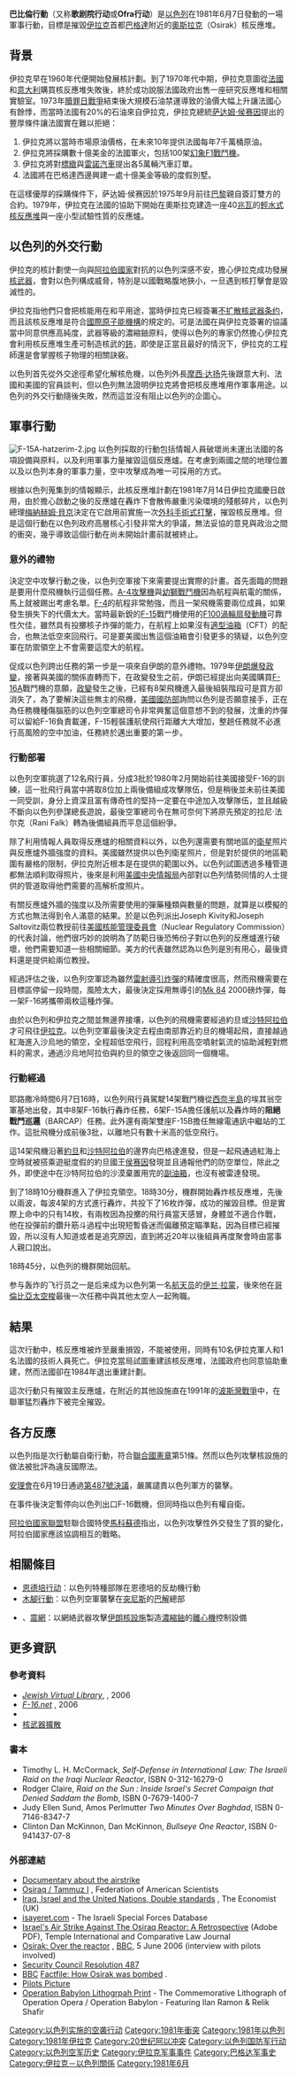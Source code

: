 {{noteTA
|G1=地名
|1=zh-cn:侯赛因;zh-tw:胡笙;zh-hk:侯賽因;
|2=zh-cn:航天员;zh-tw:太空人;zh-hk:太空人;
}}
{{Infobox Military Conflict
|conflict=巴比倫行動
|partof=[[阿以冲突|阿以冲突]]
|image=[[File:OsirakLocation.gif|300px]]
|caption=攻擊行動的地圖
|date=1981年6月7日
|place=[[伊拉克|伊拉克]][[奧斯拉克|奧斯拉克核反應堆]], <br/>{{coord|33|12|30|N|44|31|30|E}}
|casus=
|territory=
|result=核反應堆被摧毀
|combatant1={{ISR}}
|combatant2={{flagicon|Iraq|1963}}  [[伊拉克|伊拉克]][[薩達姆政權|薩達姆政權]]
|commander1=
|commander2=
|strength1=8架 [[F-16|F-16A戰鬥機]]<br>6架 [[F-15|F-15A戰鬥機]]  
|strength2=數量不明的防空雷達和[[防空部隊|防空部隊]]
|casualties1=無
|casualties2=10名伊拉克軍人和1名法國技術人員死亡
|notes=
}}
'''巴比倫行動'''（又称'''歌剧院行动'''或'''Ofra行动'''）是[[以色列|以色列]]在1981年6月7日發動的一場軍事行動，目標是摧毀[[伊拉克|伊拉克]]首都[[巴格達|巴格達]]附近的[[奧斯拉克|奧斯拉克]]（Osirak）核反應堆。

==背景==
伊拉克早在1960年代便開始發展核計劃。到了1970年代中期，伊拉克意圖從[[法國|法國]]和[[意大利|意大利]]購買核反應堆失敗後，終於成功說服法國政府出售一座研究反應堆和相關實驗室。1973年[[贖罪日戰爭|贖罪日戰爭]]結束後大規模石油禁運導致的油價大幅上升讓法國心有餘悸，而當時法國有20%的石油來自伊拉克，伊拉克總統[[萨达姆·侯赛因|萨达姆·侯赛因]]提出的豐厚條件讓法國實在難以拒絕：

#伊拉克將以當時市場原油價格，在未來10年提供法國每年7千萬桶原油。
#伊拉克將採購數十億美金的法國軍火，包括100架[[幻象F1戰鬥機|幻象F1戰鬥機]]。
#伊拉克將對[[標緻汽車|標緻]]與[[雷諾汽車|雷諾汽車]]提出各5萬輛汽車訂單。
#法國將在巴格達西邊興建一處十億美金等級的度假別墅。

在這樣優厚的採購條件下，萨达姆·侯赛因於1975年9月前往[[巴黎|巴黎]]親自簽訂雙方的合約。1979年，伊拉克在法國的協助下開始在奧斯拉克建造一座40[[兆瓦|兆瓦]]的[[輕水反應爐|輕水式核反應堆]]與一座小型試驗性質的反應爐。

==以色列的外交行動==
伊拉克的核計劃使一向與[[阿拉伯國家|阿拉伯國家]]對抗的以色列深感不安，擔心伊拉克成功發展[[核武器|核武器]]，會對以色列構成威脅，特別是以國戰略腹地狹小，一旦遇到核打擊會是毀滅性的。

伊拉克指他們只會把核能用在和平用途，當時伊拉克已經簽署[[不扩散核武器条约|不扩散核武器条约]]，而且該核反應堆是符合[[國際原子能機構|國際原子能機構]]的規定的。可是法國在與伊拉克簽署的協議當中同意供應高純度，武器等級的濃縮鈾原料，使得以色列的專家仍然擔心伊拉克會利用核反應堆生產可制造核武的[[鈈|鈽]]，即使是正當且最好的情況下，伊拉克的工程師還是會掌握核子物理的相關訣竅。

以色列首先從外交途徑希望化解核危機，以色列外長[[摩西·达扬|摩西·达扬]]先後跟意大利、法國和美國的官員談判，但以色列無法證明伊拉克將會把核反應堆用作軍事用途。以色列的外交行動隨後失敗，然而這並沒有阻止以色列的企圖心。

==軍事行動==
[[File:F-15A-hatzerim-2.jpg|thumb]]
以色列採取的行動包括情報人員破壞尚未運出法國的各項設備與原料，以及利用軍事力量摧毀這個反應爐。在考慮到兩國之間的地理位置以及以色列本身的軍事力量，空中攻擊成為唯一可採用的方式。

根據以色列蒐集到的情報顯示，此核反應堆計劃在1981年7月14日伊拉克國慶日啟用，由於擔心啟動之後的反應爐在轟炸下會散佈嚴重污染環境的殘骸碎片，以色列總理[[梅納赫姆·貝京|梅納赫姆·貝京]]決定在它啟用前實施一次[[外科手術式打擊|外科手術式打擊]]，摧毀核反應堆。但是這個行動在以色列政府高層核心引發非常大的爭議，無法妥協的意見與政治之間的衝突，幾乎導致這個行動在尚未開始計畫前就被終止。

===意外的禮物===
決定空中攻擊行動之後，以色列空軍接下來需要提出實際的計畫。首先面臨的問題是要用什麼飛機執行這個任務。[[A-4攻擊機|A-4攻擊機]]與[[幼獅戰鬥機|幼獅戰鬥機]]因為航程與航電的關係，馬上就被踢出考慮名單。[[F-4|F-4]]的航程非常勉強，而且一架飛機需要兩位成員，如果發生損失下的代價太大。當時最新銳的[[F-15|F-15]]戰鬥機使用的[[F100渦輪扇發動機|F100渦輪扇發動機]]可靠性欠佳，雖然具有投擲核子炸彈的能力，在航程上如果沒有[[適型油箱|適型油箱]]（CFT）的配合，也無法低空來回飛行。可是要美國出售這個油箱會引發更多的猜疑，以色列空軍在防禦領空上不會需要這麼大的航程。

促成以色列跨出任務的第一步是一項來自伊朗的意外禮物。1979年[[伊朗伊斯蘭革命|伊朗爆發政變]]，接著與美國的關係直轉而下，在政變發生之前，伊朗已經提出向美國購買[[F-16|F-16]]A戰鬥機的意願，[[政變|政變]]發生之後，已經有8架飛機進入最後組裝階段可是買方卻消失了，為了要解決這些無主的飛機，[[美國國防部|美國國防部]]詢問以色列是否願意接手，正在為任務機種傷腦筋的以色列空軍總司令非常興奮這個意想不到的發展，沈重的炸彈可以留給F-16負責載運，F-15輕裝護航使飛行距離大大增加，整趟任務就不必進行高風險的空中加油，任務終於邁出重要的第一步。

===行動部署===
以色列空軍挑選了12名飛行員，分成3批於1980年2月開始前往美國接受F-16的訓練，這一批飛行員當中將取8位加上兩後備組成攻擊隊伍，但是稍後並未前往美國一同受訓，身分上資深且富有傳奇性的{{link-en|伊夫塔赫·斯派克特|Iftach Spector}}堅持一定要在中途加入攻擊隊伍，並且越級不斷向以色列參謀總長遊說，最後空軍總司令在無可奈何下將原先預定的拉尼·法尔克（Rani Falk）轉為後備組員而平息這個紛爭。

除了利用情報人員取得反應爐的相關資料以外，以色列還需要有關地區的[[衛星|衛星]]照片與反應爐外牆強度的資料。美國雖然提供以色列衛星照片，但是對於提供的地區範圍有嚴格的限制，伊拉克附近根本是在提供的範圍以外。以色列試圖透過多種管道都無法順利取得照片，後來是利用[[美國中央情報局|美國中央情報局]]內部對以色列情勢同情的人士提供的管道取得他們需要的高解析度照片。

有關反應爐外牆的強度以及所需要使用的彈藥種類與數量的問題，就算是以模擬的方式也無法得到令人滿意的結果。於是以色列派出Joseph Kivity和Joseph Saltovitz兩位教授前往[[美國核能管理委員會|美國核能管理委員會]]（Nuclear Regulatory Commission）的代表討論，他們很巧妙的說明為了防範日後恐怖份子對以色列的反應爐進行破壞，他們需要知道一些相關細節。美方的代表雖然認為以色列是別有用心，最後資料還是提供給兩位教授。 

經過評估之後，以色列空軍認為雖然[[雷射導引炸彈|雷射導引炸彈]]的精確度很高，然而飛機需要在目標區停留一段時間，風險太大，最後決定採用無導引的[[Mk_80系列炸彈|Mk 84]] 2000磅炸彈，每一架F-16將攜帶兩枚這種炸彈。

由於以色列和伊拉克之間並無邊界接壤，以色列的飛機需要經過約旦或[[沙特阿拉伯|沙特阿拉伯]]才可飛往[[伊拉克|伊拉克]]。以色列空軍最後決定去程由南部靠近約旦的機場起飛，直接越過紅海進入沙烏地的領空，全程超低空飛行，回程利用高空噴射氣流的協助減輕對燃料的需求，通過沙烏地阿拉伯與約旦的領空之後返回同一個機場。

===行動經過===
耶路撒冷時間6月7日16時，以色列飛行員駕駛14架戰鬥機從[[西奈半島|西奈半島]]的埃其翁空軍基地出發，其中8架F-16執行轟炸任務，6架F-15A擔任護航以及轟炸時的'''阻絕戰鬥巡邏'''（BARCAP）任務。此外還有兩架雙座F-15B擔任無線電通訊中繼站的工作。這批飛機分成前後3批，以離地只有數十米高的低空飛行。

這14架飛機沿著[[約旦|約旦]]和[[沙特阿拉伯|沙特阿拉伯]]的邊界向巴格達進發，但是一起飛通過紅海上空時就被搭乘遊艇度假的約旦國王[[侯賽因·本·塔拉勒|侯赛因]]發現並且通報他們的防空單位，除此之外，即使途中在沙特阿拉伯的沙漠棄置用完的[[副油箱|副油箱]]，也沒有被雷達發現。

到了18時10分機群進入了伊拉克領空。18時30分，機群開始轟炸核反應堆，先後以兩波，每波4架的方式進行轟炸，共投下了16枚炸彈，成功的摧毀目標。但是實際上命中的只有14枚，有兩枚因為投擲的飛行員{{link-en|伊夫塔赫·斯派克特|Iftach Spector}}當天感冒，身體並不適合作戰，他在投彈前的鑽升筋斗過程中出現短暫昏迷而偏離預定瞄準點，因為目標已經摧毀，所以沒有人知道或者是追究原因，直到將近20年以後組員再度聚會時由當事人親口說出。

18時45分，以色列的機群開始回航。

参与轰炸的飞行员之一是后来成为以色列第一名[[航天员|航天员]]的[[伊兰·拉蒙|伊兰·拉蒙]]，後來他在[[哥倫比亞太空梭|哥倫比亞太空梭]]最後一次任務中與其他太空人一起殉職。

==結果==
這次行動中，核反應堆被炸至嚴重損毀，不能被使用，同時有10名伊拉克軍人和1名法國的技術人員死亡。伊拉克當局試圖重建該核反應堆，法國政府也同意協助重建，然而法國卻在1984年退出重建計劃。

這次行動只有摧毀主反應爐，在附近的其他設施直在1991年的[[波斯灣戰爭|波斯灣戰爭]]中，在聯軍猛烈轟炸下被完全摧毀。

==各方反應==
以色列指是次行動屬自衛行動，符合[[聯合國憲章|聯合國憲章]]第51條。然而以色列攻擊核設施的做法被批評為違反國際法。

{{UnitedNation}}[[聯合國安全理事會|安理會]]在6月19日通過[[联合国安理会487号决议|第487號決議]]，嚴厲譴責以色列軍方的襲擊。

{{USA}}在事件後決定暫停向以色列出口F-16戰機，但同時指以色列有權自衛。

[[阿拉伯國家聯盟|阿拉伯國家聯盟]]駐聯合國特使[[馬科蘇德|馬科蘇德]]指出，以色列攻擊性外交發生了質的變化，阿拉伯國家應該協調相互的戰略。

==相關條目==
* [[恩德培行动|恩德培行动]]：以色列特種部隊在恩德培的反劫機行動
* [[木腳行動|木腳行動]]：以色列空軍襲擊在[[突尼斯|突尼斯]]的[[巴勒斯坦解放組織|巴解]]總部
* {{le|奧林匹克網路攻擊行動|Operation Olympic Games}}、[[震網|震網]]：以網絡武器攻擊[[伊朗核問題|伊朗核設施]]製造[[濃縮鈾|濃縮鈾]]的[[氣體離心法|離心機]]控制設備

==更多資訊==

===參考資料===
*[http://www.jewishvirtuallibrary.org/jsource/History/osirak1.html ''Jewish Virtual Library'',] {{Wayback|url=http://www.jewishvirtuallibrary.org/jsource/History/osirak1.html |date=20060720165657 }}, 2006
*[http://www.f-16.net/varia_article12.html ''F-16.net''] {{Wayback|url=http://www.f-16.net/varia_article12.html |date=20210317094120 }}, 2006
*{{cite journal | author=Kate Cooch| title=Intelligence | journal=Military Heritage | volume=7 | issue=5 | year=April 2006 | pages=14-17, 66}}
*[[核武器擴散|核武器擴散]]
===書本===
* Timothy L. H. McCormack, ''Self-Defense in International Law: The Israeli Raid on the Iraqi Nuclear Reactor'', ISBN 0-312-16279-0
* Rodger Claire, ''Raid on the Sun : Inside Israel's Secret Campaign that Denied Saddam the Bomb'', ISBN 0-7679-1400-7
* Judy Ellen Sund, Amos Perlmutter ''Two Minutes Over Baghdad'', ISBN 0-7146-8347-7
* Clinton Dan McKinnon, Dan McKinnon, ''Bullseye One Reactor'', ISBN 0-941437-07-8

===外部連結===
*[http://www.youtube.com/watch?v=svzzrvN92Pg&mode=related&search= Documentary about the airstrike] {{Wayback|url=http://www.youtube.com/watch?v=svzzrvN92Pg&mode=related&search= |date=20210317093436 }}
*[http://www.fas.org/nuke/guide/iraq/facility/osiraq.htm Osiraq / Tammuz I] {{Wayback|url=http://www.fas.org/nuke/guide/iraq/facility/osiraq.htm |date=20190412192212 }}, Federation of American Scientists
*[http://www.economist.com/world/na/displayStory.cfm?story_id=1378577 Iraq, Israel and the United Nations, Double standards] {{Wayback|url=http://www.economist.com/world/na/displayStory.cfm?story_id=1378577 |date=20080518062223 }}, The Economist (UK)
*[http://www.isayeret.com isayeret.com] - The Israeli Special Forces Database
*[https://web.archive.org/web/20060214200101/http://anthonydamato.law.northwestern.edu/Adobefiles/A961-Isr.pdf Israel's Air Strike Against The Osiraq Reactor: A Retrospective] (Adobe PDF), Temple International and Comparative Law Journal
*[http://news.bbc.co.uk/1/hi/world/middle_east/4774733.stm Osirak: Over the reactor] {{Wayback|url=http://news.bbc.co.uk/1/hi/world/middle_east/4774733.stm |date=20090220102550 }}, [[BBC|BBC]], 5 June 2006 (interview with pilots involved)
*[https://web.archive.org/web/20110621231947/http://domino.un.org/UNISPAL.NSF/0/6c57312cc8bd93ca852560df00653995?OpenDocument Security Council Resolution 487]
* [[BBC|BBC]] [http://news.bbc.co.uk/1/hi/world/middle_east/5020778.stm Factfile: How Osirak was bombed] {{Wayback|url=http://news.bbc.co.uk/1/hi/world/middle_east/5020778.stm |date=20090119073919 }}.
*[https://web.archive.org/web/20070913192000/http://public.fotki.com/JewishMemorial/5_a_tribute_to_jewi/colonel_ilan_ramon/heroes.html Pilots Picture]
*[https://web.archive.org/web/20060901070633/http://www.birkartwork.com/ Operation Babylon Lithogrpah Print] - The Commemorative Lithograph of Operation Opera / Operation Babylon - Featuring Ilan Ramon & Relik Shafir

{{DEFAULTSORT:Babylon}}
[[Category:以色列实施的空袭行动|Category:以色列实施的空袭行动]]
[[Category:1981年衝突|Category:1981年衝突]]
[[Category:1981年以色列|Category:1981年以色列]]
[[Category:1981年伊拉克|Category:1981年伊拉克]]
[[Category:20世纪阿以冲突|Category:20世纪阿以冲突]]
[[Category:以色列国防军行动|Category:以色列国防军行动]]
[[Category:以色列空军历史|Category:以色列空军历史]]
[[Category:伊拉克军事事件|Category:伊拉克军事事件]]
[[Category:巴格达军事史|Category:巴格达军事史]]
[[Category:伊拉克－以色列關係|Category:伊拉克－以色列關係]]
[[Category:1981年6月|Category:1981年6月]]